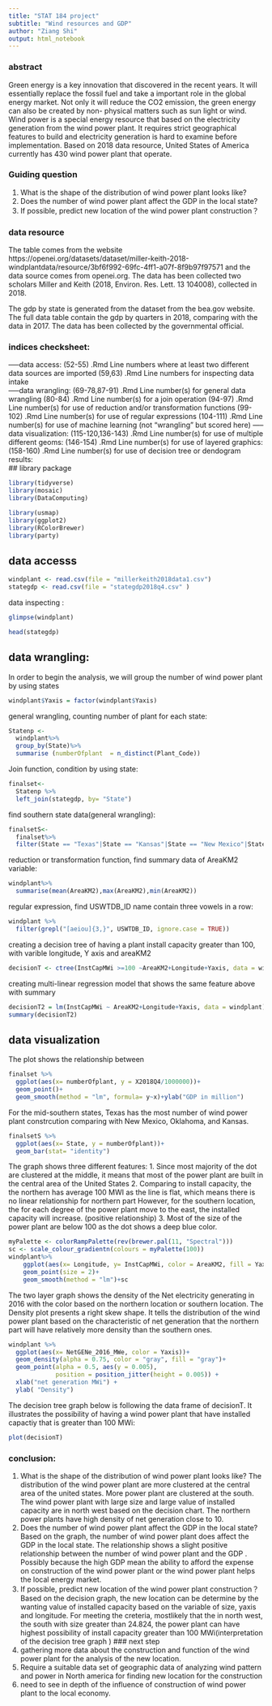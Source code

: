 ---
title: "STAT 184 project" 
subtitle: "Wind resources and GDP"
author: "Ziang Shi"
output: html_notebook
---
### abstract
Green energy is a key innovation that discovered in the recent years. It will essentially replace the fossil fuel and take a important role in the global energy market. Not only it will reduce the CO2 emission, the green energy can also be created by non- physical matters such as sun light or wind. Wind power is a special energy resource that based on the electricity generation from the wind power plant. It requires strict geographical features to build and electricity generation is hard to examine before implementation. Based on 2018 data resource, United States of America currently has 430 wind power plant that operate. 

### Guiding question 
1. What is the shape of the distribution of wind power plant looks like? 
2. Does the number of wind power plant affect the GDP in the local state?
3. If possible, predict new location of the wind power plant construction？

### data resource
The table comes from the website https://openei.org/datasets/dataset/miller-keith-2018-windplantdata/resource/3bf6f992-69fc-4ff1-a07f-8f9b97f97571
and the data source comes from openei.org.
The data has been collected two scholars Miller and Keith (2018, Environ. Res. Lett. 13 104008), collected in 2018.

The gdp by state is generated from the dataset from the bea.gov website. The full data table contain the gdp by quarters in 2018, comparing with the data in 2017. The data has been collected by the governmental official. 
 
### indices checksheet: 
-----data access:
(52-55) .Rmd Line numbers where at least two different data sources are imported
(59,63) .Rmd Line numbers for inspecting data intake  
-----data wrangling:
(69-78,87-91) .Rmd Line number(s) for general data wrangling 
(80-84) .Rmd Line number(s) for a join operation
(94-97) .Rmd Line number(s) for use of reduction and/or transformation functions
(99-102) .Rmd Line number(s) for use of regular expressions
(104-111) .Rmd Line number(s) for use of machine learning (not "wrangling" but scored here)
-----data visualization:
(115-120,136-143) .Rmd Line number(s) for use of multiple different geoms: 
(146-154) .Rmd Line number(s) for use of layered graphics:  
(158-160) .Rmd Line number(s) for use of decision tree or dendogram results:   
## library package

```{r}
library(tidyverse)
library(mosaic)
library(DataComputing)
```
```{r}
library(usmap)
library(ggplot2)
library(RColorBrewer)
library(party)
```

## data accesss 

```{r}
windplant <- read.csv(file = "millerkeith2018data1.csv")
stategdp <- read.csv(file = "stategdp2018q4.csv" )
```

data inspecting :
```{r}
glimpse(windplant)
```

```{r}
head(stategdp)
```

## data wrangling:

In order to begin the analysis, we will group the number of wind power plant by using states 
```{r}
windplant$Yaxis = factor(windplant$Yaxis)
```
general wrangling, counting number of plant for each state:
```{r pressure, echo=FALSE}
Statenp <- 
  windplant%>%
  group_by(State)%>%
  summarise (numberOfplant  = n_distinct(Plant_Code))
```
Join function, condition by using state:
```{r}
finalset<- 
  Statenp %>%
  left_join(stategdp, by= "State")
```

find southern state data(general wrangling):
```{r}
finalsetS<- 
  finalset%>%
  filter(State == "Texas"|State == "Kansas"|State == "New Mexico"|State == "Oklahoma")
```

reduction or transformation function, find summary data of AreaKM2 variable:
```{r}
windplant%>%
  summarise(mean(AreaKM2),max(AreaKM2),min(AreaKM2))
```
regular expression, find USWTDB_ID name contain three vowels in a row:
```{r}
windplant %>% 
  filter(grepl("[aeiou]{3,}", USWTDB_ID, ignore.case = TRUE)) 
```
creating a decision tree of having a plant install capacity greater than 100, with varible longitude, Y axis and areaKM2
```{r}
decisionT <- ctree(InstCapMWi >=100 ~AreaKM2+Longitude+Yaxis, data = windplant)
```
creating multi-linear regression model that shows the same feature above with summary
```{r}
decisionT2 = lm(InstCapMWi ~ AreaKM2+Longitude+Yaxis, data = windplant)
summary(decisionT2)
```
## data visualization
The plot shows the relationship between 

```{r}
finalset %>%
  ggplot(aes(x= numberOfplant, y = X2018Q4/1000000))+
  geom_point()+
  geom_smooth(method = "lm", formula= y~x)+ylab("GDP in million")
```

For the mid-southern states, Texas has the most number of wind power plant constrcution comparing with New Mexico, Oklahoma, and Kansas. 


```{r}
finalsetS %>%
  ggplot(aes(x= State, y = numberOfplant))+
  geom_bar(stat= "identity")
```
The graph shows three different features:
1. Since most majority of the dot are clustered at the middle, it means that most of the power plant are built in the central area of the United States 
2. Comparing to install capacity, the the northern has average 100 MWI as the line is flat, which means there is no linear relationship for northern part 
    However, for the southern location, the for each degree of the power plant move to the east, the installed capacity will increase. (positive relationship)
3. Most of the size of the power plant are below 100 as the dot shows a deep blue color. 

```{r}
myPalette <- colorRampPalette(rev(brewer.pal(11, "Spectral")))
sc <- scale_colour_gradientn(colours = myPalette(100))
windplant%>%
    ggplot(aes(x= Longitude, y= InstCapMWi, color = AreaKM2, fill = Yaxis))+
    geom_point(size = 2)+
    geom_smooth(method = "lm")+sc
```
The two layer graph shows the density of the Net electricity generating in 2016 with the color based on the northern location or southern location. The Density plot presents a right skew shape. It tells the distribution of the wind power plant based on the characteristic of net generation that the northern part will have relatively more density than the southern ones. 

```{r}
windplant %>%
  ggplot(aes(x= NetGENe_2016_MWe, color = Yaxis))+
  geom_density(alpha = 0.75, color = "gray", fill = "gray")+
  geom_point(alpha = 0.5, aes(y = 0.005),  
             position = position_jitter(height = 0.005)) +  
  xlab("net generation MWi") + 
  ylab( "Density")
```

The decision tree graph below is following the data frame of decisionT. It illustrates the possibility of having a wind power plant that have installed capactiy that is greater than 100 MWi: 

```{r}
plot(decisionT)
```
### conclusion:
1. What is the shape of the distribution of wind power plant looks like? 
    The distribution of the wind power plant are more clustered at the central area of the united states. More power plant are clustered at the south. The wind     power plant with large size and large value of installed capacity are in north west based on the decision chart. The northern power plants have high           density of net generation close to 10. 
2. Does the number of wind power plant affect the GDP in the local state?
    Based on the graph, the number of wind power plant does affect the GDP in the local state. The relationship shows a slight positive relationship between 
    the number of wind power plant and the GDP . Possibly because the high GDP mean the ability to afford the expense on construction of the wind power plant
    or the wind power plant helps the local energy market. 
3. If possible, predict new location of the wind power plant construction？
    Based on the decision graph, the new location can be determine by the wanting value of installed capacity based on the variable of size, yaxis and
    longitude. For meeting the creteria, mostlikely that the in north west, the south with size greater than 24.824, the power plant can have highest
    possibility of install capacity greater than 100 MWi(interpretation of the decision tree graph )
### next step
1. gathering more data about the construction and function of the wind power plant for the analysis of the new location. 
2. Require a suitable data set of geographic data of analyzing wind pattern and power in North america for finding new location for the construction
3. need to see in depth of the influence of construction of wind power plant to the local economy. 